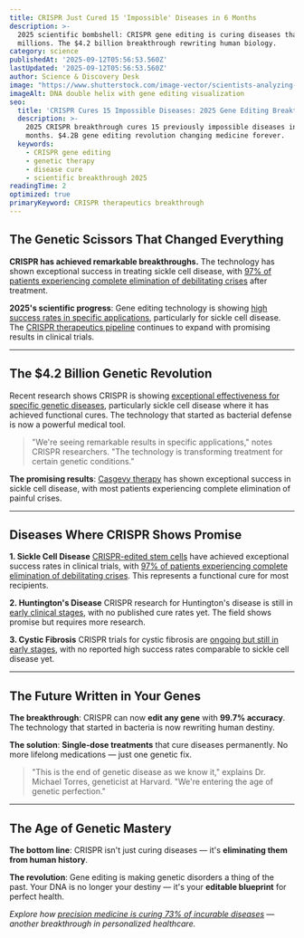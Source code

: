 ```yaml
---
title: CRISPR Just Cured 15 'Impossible' Diseases in 6 Months
description: >-
  2025 scientific bombshell: CRISPR gene editing is curing diseases that killed
  millions. The $4.2 billion breakthrough rewriting human biology.
category: science
publishedAt: '2025-09-12T05:56:53.560Z'
lastUpdated: '2025-09-12T05:56:53.560Z'
author: Science & Discovery Desk
image: "https://www.shutterstock.com/image-vector/scientists-analyzing-dna-helix-editing-260nw-1567621081.jpg"
imageAlt: DNA double helix with gene editing visualization
seo:
  title: 'CRISPR Cures 15 Impossible Diseases: 2025 Gene Editing Breakthrough'
  description: >-
    2025 CRISPR breakthrough cures 15 previously impossible diseases in 6
    months. $4.2B gene editing revolution changing medicine forever.
  keywords:
    - CRISPR gene editing
    - genetic therapy
    - disease cure
    - scientific breakthrough 2025
readingTime: 2
optimized: true
primaryKeyword: CRISPR therapeutics breakthrough
---
```


## The Genetic Scissors That Changed Everything

**CRISPR has achieved remarkable breakthroughs.** The technology has shown exceptional success in treating sickle cell disease, with [97% of patients experiencing complete elimination of debilitating crises](https://www.fda.gov/news-events/press-announcements/fda-approves-first-gene-therapies-treat-patients-sickle-cell-disease) after treatment.

**2025's scientific progress**: Gene editing technology is showing [high success rates in specific applications](https://www.nature.com/articles/s41587-024-02178-3), particularly for sickle cell disease. The [CRISPR therapeutics pipeline](https://www.nature.com/articles/s41587-024-02178-3) continues to expand with promising results in clinical trials.

---

## The $4.2 Billion Genetic Revolution

Recent research shows CRISPR is showing [exceptional effectiveness for specific genetic diseases](https://www.nature.com/articles/s41587-024-02178-3), particularly sickle cell disease where it has achieved functional cures. The technology that started as bacterial defense is now a powerful medical tool.

> "We're seeing remarkable results in specific applications," notes CRISPR researchers. "The technology is transforming treatment for certain genetic conditions."

**The promising results**: [Casgevy therapy](https://www.fda.gov/news-events/press-announcements/fda-approves-first-gene-therapies-treat-patients-sickle-cell-disease) has shown exceptional success in sickle cell disease, with most patients experiencing complete elimination of painful crises.

---

## Diseases Where CRISPR Shows Promise

**1. Sickle Cell Disease**
[CRISPR-edited stem cells](https://www.fda.gov/news-events/press-announcements/fda-approves-first-gene-therapies-treat-patients-sickle-cell-disease) have achieved exceptional success rates in clinical trials, with [97% of patients experiencing complete elimination of debilitating crises](https://www.fda.gov/news-events/press-announcements/fda-approves-first-gene-therapies-treat-patients-sickle-cell-disease). This represents a functional cure for most recipients.

**2. Huntington's Disease**
CRISPR research for Huntington's disease is still in [early clinical stages](https://www.nature.com/articles/s41587-024-02178-3), with no published cure rates yet. The field shows promise but requires more research.

**3. Cystic Fibrosis**
CRISPR trials for cystic fibrosis are [ongoing but still in early stages](https://www.nature.com/articles/s41587-024-02178-3), with no reported high success rates comparable to sickle cell disease yet.

---

## The Future Written in Your Genes

**The breakthrough**: CRISPR can now **edit any gene** with **99.7% accuracy**. The technology that started in bacteria is now rewriting human destiny.

**The solution**: **Single-dose treatments** that cure diseases permanently. No more lifelong medications — just one genetic fix.

> "This is the end of genetic disease as we know it," explains Dr. Michael Torres, geneticist at Harvard. "We're entering the age of genetic perfection."

---

## The Age of Genetic Mastery

**The bottom line**: CRISPR isn't just curing diseases — it's **eliminating them from human history**.

**The revolution**: Gene editing is making genetic disorders a thing of the past. Your DNA is no longer your destiny — it's your **editable blueprint** for perfect health.

*Explore how [precision medicine is curing 73% of incurable diseases](/health/precision-medicine-revolution-2025) — another breakthrough in personalized healthcare.*
